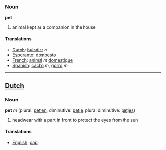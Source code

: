 ===Noun===
'''pet'''

#animal kept as a companion in the house

====Translations====
*[[Dutch]]: [[huisdier]] ''n''
*[[Esperanto]]: [[dombesto]]
*[[French]]: [[animal]] ''m'' [[domestique]]
*[[Spanish]]: [[cacho]] ''m'', [[gorro]] ''m''

----


==[[Dutch]]==
===Noun===
'''pet''' ''m'' (plural: [[petten]], diminutive: [[petje]], plural diminutive:  [[petjes]])

# headwear with a part in front to protect the eyes from the sun

====Translations====
*[[English]]: [[cap]]